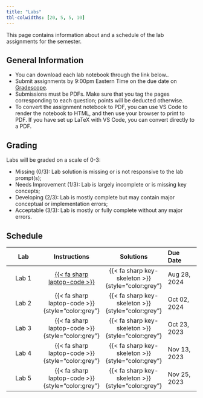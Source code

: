 ```yaml
---
title: "Labs"
tbl-colwidths: [20, 5, 5, 10]
---
```


This page contains information about and a schedule of the lab assignments for the semester.

## General Information

- You can download each lab notebook through the link below..
- Submit assignments by 9:00pm Eastern Time on the due date on [Gradescope](https://gradescope.com).
- Submissions must be PDFs. Make sure that you tag the pages corresponding to each question; points will be deducted otherwise.
- To convert the assignment notebook to PDF, you can use VS Code to render the notebook to HTML, and then use your browser to print to PDF. If you have set up LaTeX with VS Code, you can convert directly to a PDF.

## Grading

Labs will be graded on a scale of 0-3:

- Missing (0/3): Lab solution is missing or is not responsive to the lab prompt(s);
- Needs Improvement (1/3): Lab is largely incomplete or is missing key concepts;
- Developing (2/3): Lab is mostly complete but may contain major conceptual or implementation errors;
- Acceptable (3/3): Lab is mostly or fully complete without any major errors.

## Schedule

| Lab | Instructions | Solutions | Due Date |
|:----------:|:------------:|:------:|:---------|
| Lab 1 | [{{< fa sharp laptop-code >}}](labs/lab01/lab01.html) | {{< fa sharp key-skeleton >}}{style="color:grey"} | Aug 28, 2024 |
| Lab 2 | {{< fa sharp laptop-code >}}{style="color:grey"} | {{< fa sharp key-skeleton >}}{style="color:grey"} | Oct 02, 2024 |
| Lab 3 | {{< fa sharp laptop-code >}}{style="color:grey"} | {{< fa sharp key-skeleton >}}{style="color:grey"} | Oct 23, 2023 |
| Lab 4 | {{< fa sharp laptop-code >}}{style="color:grey"} | {{< fa sharp key-skeleton >}}{style="color:grey"} | Nov 13, 2023 |
| Lab 5 | {{< fa sharp laptop-code >}}{style="color:grey"} | {{< fa sharp key-skeleton >}}{style="color:grey"} | Nov 25, 2023 |


